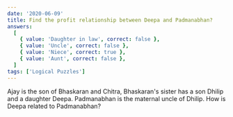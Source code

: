 ```yaml
---
date: '2020-06-09'
title: Find the profit relationship between Deepa and Padmanabhan?
answers:
  [
    { value: 'Daughter in law', correct: false },
    { value: 'Uncle', correct: false },
    { value: 'Niece', correct: true },
    { value: 'Aunt', correct: false },
  ]
tags: ['Logical Puzzles']
---
```


Ajay is the son of Bhaskaran and Chitra, Bhaskaran's sister has a son Dhilip and a daughter Deepa. Padmanabhan is the maternal uncle of Dhilip. How is Deepa related to Padmanabhan?
